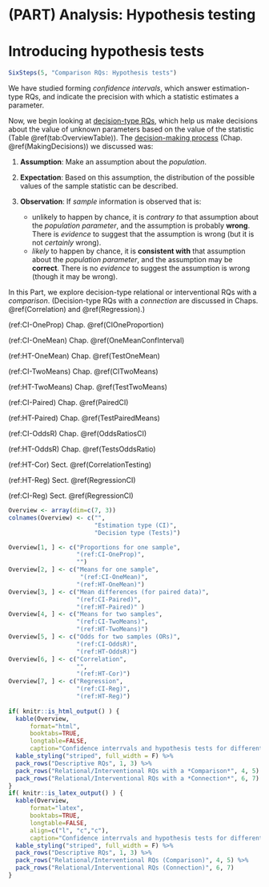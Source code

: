 # (PART) Analysis: Hypothesis testing {-}





# Introducing hypothesis tests {#HTIntro}



```r
SixSteps(5, "Comparison RQs: Hypothesis tests")
```



We have studied forming *confidence intervals*,
which answer estimation-type RQs,
and indicate the precision with which a statistic estimates a parameter.

Now,
we begin looking at 
[decision-type RQs](#TwoApproachesHT),
which help us make decisions about the value of unknown parameters based on the value of the statistic
(Table \@ref(tab:OverviewTable)).
The [decision-making process](#DecisionMaking)
(Chap. \@ref(MakingDecisions))
we discussed was:

1. **Assumption**:
Make an assumption about the *population*.
	      
2. **Expectation**:
Based on this assumption,
the distribution of the possible values of the sample statistic can be described.

3. **Observation**:
If *sample* information is observed that is:
    - unlikely to happen by chance, it is *contrary to* that assumption about the *population parameter*,
			and the assumption is probably **wrong**.
			There is *evidence* to suggest that the assumption is wrong (but it is not *certainly* wrong).
    - *likely* to happen by chance, it is **consistent with** that assumption about the *population parameter*,
			and the assumption may be **correct**.
			There is no *evidence* to suggest the assumption is wrong (though it may be wrong).

In this Part,
we explore decision-type relational or interventional RQs with a *comparison*.
(Decision-type RQs with a *connection* are discussed in 
Chaps. \@ref(Correlation) and \@ref(Regression).)


(ref:CI-OneProp) Chap. \@ref(CIOneProportion)

(ref:CI-OneMean) Chap. \@ref(OneMeanConfInterval)

(ref:HT-OneMean) Chap. \@ref(TestOneMean)

(ref:CI-TwoMeans) Chap. \@ref(CITwoMeans)

(ref:HT-TwoMeans) Chap. \@ref(TestTwoMeans)

(ref:CI-Paired) Chap. \@ref(PairedCI)

(ref:HT-Paired) Chap. \@ref(TestPairedMeans)

(ref:CI-OddsR) Chap. \@ref(OddsRatiosCI)

(ref:HT-OddsR) Chap. \@ref(TestsOddsRatio)


(ref:HT-Cor) Sect. \@ref(CorrelationTesting) 

(ref:HT-Reg) Sect.  \@ref(RegressionCI)

(ref:CI-Reg) Sect.  \@ref(RegressionCI)

```r
Overview <- array(dim=c(7, 3))
colnames(Overview) <- c("",
                        "Estimation type (CI)",
                        "Decision type (Tests)")

Overview[1, ] <- c("Proportions for one sample",
                   "(ref:CI-OneProp)",
                   "")
Overview[2, ] <- c("Means for one sample",
                    "(ref:CI-OneMean)",
                   "(ref:HT-OneMean)")
Overview[3, ] <- c("Mean differences (for paired data)",
                   "(ref:CI-Paired)",
                   "(ref:HT-Paired)" )
Overview[4, ] <- c("Means for two samples",
                   "(ref:CI-TwoMeans)",
                   "(ref:HT-TwoMeans)")
Overview[5, ] <- c("Odds for two samples (ORs)", 
                   "(ref:CI-OddsR)",
                   "(ref:HT-OddsR)")
Overview[6, ] <- c("Correlation", 
                   "",
                   "(ref:HT-Cor)")
Overview[7, ] <- c("Regression", 
                   "(ref:CI-Reg)",
                   "(ref:HT-Reg)")
  
if( knitr::is_html_output() ) {
  kable(Overview,
      format="html",
      booktabs=TRUE,
      longtable=FALSE,
      caption="Confidence interrvals and hypothesis tests for different situations") %>%
  kable_styling("striped", full_width = F) %>%
  pack_rows("Descriptive RQs", 1, 3) %>%
  pack_rows("Relational/Interventional RQs with a *Comparison*", 4, 5) %>%
  pack_rows("Relational/Interventional RQs with a *Connection*", 6, 7)
}
if( knitr::is_latex_output() ) {
  kable(Overview,
      format="latex",
      booktabs=TRUE,
      longtable=FALSE,
      align=c("l", "c","c"),
      caption="Confidence interrvals and hypothesis tests for different situations") %>%
  kable_styling("striped", full_width = F) %>%
  pack_rows("Descriptive RQs", 1, 3) %>%
  pack_rows("Relational/Interventional RQs (Comparison)", 4, 5) %>%
  pack_rows("Relational/Interventional RQs (Connection)", 6, 7)
}
```



